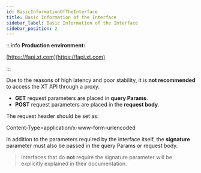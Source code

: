```yaml
---
id: BasicInformationOfTheInterface
title: Basic Information of the Interface
sidebar_label: Basic Information of the Interface
sidebar_position: 2
---
```



:::info **Production environment:**

[https://fapi.xt.com](https://fapi.xt.com)

:::

Due to the reasons of high latency and poor stability, it is **not recommended** to access the XT API through a proxy.

- **GET** request parameters are placed in **query Params**.
- **POST** request parameters are placed in the **request body**.

The request header should be set as:

Content-Type=application/x-www-form-urlencoded

In addition to the parameters required by the interface itself, the **signature** parameter must also be passed in the query Params or request body.

> Interfaces that do **not** require the signature parameter will be explicitly explained in their documentation.
